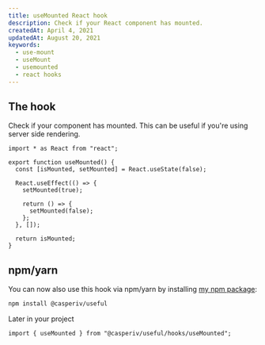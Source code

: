 ```yaml
---
title: useMounted React hook
description: Check if your React component has mounted.
createdAt: April 4, 2021
updatedAt: August 20, 2021
keywords:
  - use-mount
  - useMount
  - usemounted
  - react hooks
---
```


## The hook

Check if your component has mounted. This can be useful if you're using server side rendering.

```tsx title="src/hooks/useMounted.ts"
import * as React from "react";

export function useMounted() {
  const [isMounted, setMounted] = React.useState(false);

  React.useEffect(() => {
    setMounted(true);

    return () => {
      setMounted(false);
    };
  }, []);

  return isMounted;
}
```

## npm/yarn

You can now also use this hook via npm/yarn by installing [my npm package](https://npm.im/@casperiv/useful):

```bash --command=true
npm install @casperiv/useful
```

Later in your project

```tsx
import { useMounted } from "@casperiv/useful/hooks/useMounted";
```
